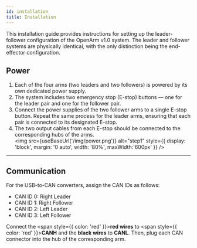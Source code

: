 ```yaml
---
id: installation
title: Installation
---
```


This installation guide provides instructions for setting up the leader-follower configuration of the OpenArm v1.0 system. The leader and follower systems are physically identical, with the only distinction being the end-effector configuration.

## Power 
1. Each of the four arms (two leaders and two followers) is powered by its own dedicated power supply.  
2. The system includes two emergency stop (E-stop) buttons — one for the leader pair and one for the follower pair.  
3. Connect the power supplies of the two follower arms to a single E-stop button. Repeat the same process for the leader arms, ensuring that each pair is connected to its designated E-stop.  
4. The two output cables from each E-stop should be connected to the corresponding hubs of the arms.  
<img src={useBaseUrl('/img/power.png')} alt="step1" style={{ display: 'block', margin: '0 auto', width: '80%', maxWidth:'600px' }} />
---
## Communication
For the USB-to-CAN converters, assign the CAN IDs as follows:  
- CAN ID 0: Right Leader  
- CAN ID 1: Right Follower  
- CAN ID 2: Left Leader  
- CAN ID 3: Left Follower  

Connect the <span style={{ color: 'red' }}>**red wires**</span> to <span style={{ color: 'red' }}>**CANH**</span> and the **black wires** to **CANL**. Then, plug each CAN connector into the hub of the corresponding arm.
